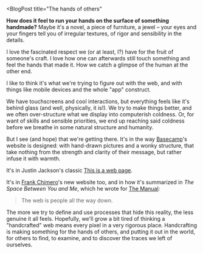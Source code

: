 
<BlogPost
	title="The hands of others"
>

**How does it feel to run your hands on the surface of something handmade?** Maybe it's a novel, a piece of furniture, a jewel – your eyes and your fingers tell you of irregular textures, of rigor and sensibility in the details.

I love the fascinated respect we (or at least, I?) have for the fruit of someone's craft. I love how one can afterwards still touch something and feel the hands that made it. How we catch a glimpse of the human at the other end.

I like to think it's what we're trying to figure out with the web, and with things like mobile devices and the whole "app" construct.

We have touchscreens and cool interactions, but everything feels like it's behind glass (and well, physically, it is!). We try to make things better, and we often over-structure what we display into computerish coldness. Or, for want of skills and sensible priorities, we end up reaching said coldness before we breathe in some natural structure and humanity.

But I see (and hope) that we're getting there. It's in the way [Basecamp](http://www.basecamp.com)'s website is designed: with hand-drawn pictures and a wonky structure, that take nothing from the strength and clarity of their message, but rather infuse it with warmth.

It's in Justin Jackson's classic [This is a web page](http://justinjackson.ca/words.html).

It's in [Frank Chimero](http://frankchimero.com)'s new website too, and in how it's summarized in _The Space Between You and Me_, which he wrote for [The Manual](https://themanual.org/read/issues/1/frank-chimero/article):

> The web is people all the way down.

The more we try to define and use processes that hide this reality, the less genuine it all feels. Hopefully, we'll grow a bit tired of thinking a "handcrafted" web means every pixel in a very rigorous place.
Handcrafting is making something for the hands of others, and putting it out in the world, for others to find, to examine, and to discover the traces we left of ourselves.

</BlogPost>
